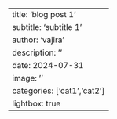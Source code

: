 ---
title: 'blog post 1'
subtitle: 'subtitle 1'
author: 'vajira'
description: ''
date: 2024-07-31
image: ''
categories: ['cat1','cat2']
lightbox: true
---